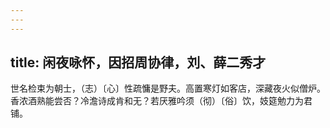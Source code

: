 ```yaml
---
---
---
```

title: 闲夜咏怀，因招周协律，刘、薛二秀才
---



世名检束为朝士，（志）〔心〕性疏慵是野夫。高置寒灯如客店，深藏夜火似僧炉。香浓酒熟能尝否？冷澹诗成肯和无？若厌雅吟须（彻）〔俗〕饮，妓筵勉力为君铺。